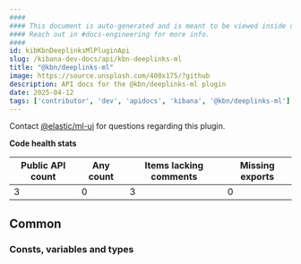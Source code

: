 ```yaml
---
####
#### This document is auto-generated and is meant to be viewed inside our experimental, new docs system.
#### Reach out in #docs-engineering for more info.
####
id: kibKbnDeeplinksMlPluginApi
slug: /kibana-dev-docs/api/kbn-deeplinks-ml
title: "@kbn/deeplinks-ml"
image: https://source.unsplash.com/400x175/?github
description: API docs for the @kbn/deeplinks-ml plugin
date: 2025-04-12
tags: ['contributor', 'dev', 'apidocs', 'kibana', '@kbn/deeplinks-ml']
---
```




Contact [@elastic/ml-ui](https://github.com/orgs/elastic/teams/ml-ui) for questions regarding this plugin.

**Code health stats**

| Public API count  | Any count | Items lacking comments | Missing exports |
|-------------------|-----------|------------------------|-----------------|
| 3 | 0 | 3 | 0 |

## Common

### Consts, variables and types
<DocDefinitionList data={kbnDeeplinksMlObj.common.misc}/>

